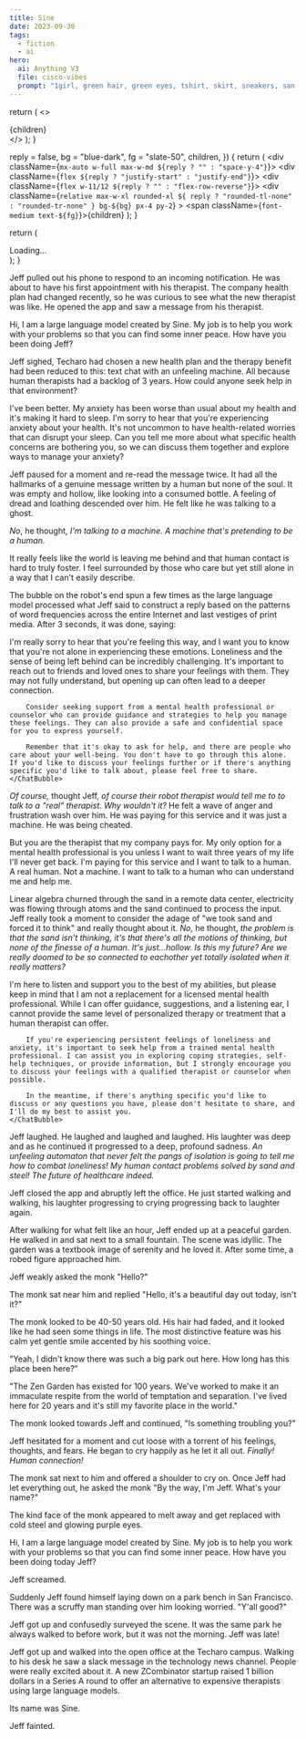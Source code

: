 ```yaml
---
title: Sine
date: 2023-09-30
tags:
  - fiction
  - ai
hero:
  ai: Anything V3
  file: cisco-vibes
  prompt: "1girl, green hair, green eyes, tshirt, skirt, sneakers, san francisco, bridge, ahoge, round eyes, long hair, chromatic abberation"
---
```


  return (
    <>
      <div className="mx-auto w-full max-w-md space-y-4 p-4">{children}</div>
    </>
  );
}

  reply = false,
  bg = "blue-dark",
  fg = "slate-50",
  children,
}) {
  return (
    <div className={`mx-auto w-full max-w-md ${reply ? "" : "space-y-4"}`}>
      <div className={`flex ${reply ? "justify-start" : "justify-end"}`}>
        <div className={`flex w-11/12 ${reply ? "" : "flex-row-reverse"}`}>
          <div
            className={`relative max-w-xl rounded-xl ${
              reply ? "rounded-tl-none" : "rounded-tr-none"
            } bg-${bg} px-4 py-2`}
          >
            <span className={`font-medium text-${fg}`}>{children}</span>
          </div>
        </div>
      </div>
    </div>
  );
}

  return (
    <div
      class="inline-block mt-2 h-8 w-8 animate-spin rounded-full border-4 border-solid border-current border-r-transparent align-[-0.125em] motion-reduce:animate-[spin_1.5s_linear_infinite]"
      role="status"
    >
      <span class="!absolute !-m-px !h-px !w-px !overflow-hidden !whitespace-nowrap !border-0 !p-0 ![clip:rect(0,0,0,0)]">
        Loading...
      </span>
    </div>
  );
}

Jeff pulled out his phone to respond to an incoming notification. He was about to have his first appointment with his therapist. The company health plan had changed recently, so he was curious to see what the new therapist was like. He opened the app and saw a message from his therapist.

<ChatFrame>
  <ChatBubble bg="purple-800">
    Hi, I am a large language model created by Sine. My job is to help you work
    with your problems so that you can find some inner peace. How have you been
    doing Jeff?
  </ChatBubble>
</ChatFrame>

Jeff sighed, Techaro had chosen a new health plan and the therapy benefit had been reduced to this: text chat with an unfeeling machine. All because human therapists had a backlog of 3 years. How could anyone seek help in that environment?

<ChatFrame>
  <ChatBubble reply>
    I've been better. My anxiety has been worse than usual about my health and
    it's making it hard to sleep.
  </ChatBubble>
  <ChatBubble bg="purple-800">
    I'm sorry to hear that you're experiencing anxiety about your health. It's
    not uncommon to have health-related worries that can disrupt your sleep. Can
    you tell me more about what specific health concerns are bothering you, so
    we can discuss them together and explore ways to manage your anxiety?
  </ChatBubble>
</ChatFrame>

Jeff paused for a moment and re-read the message twice. It had all the hallmarks of a genuine message written by a human but none of the soul. It was empty and hollow, like looking into a consumed bottle. A feeling of dread and loathing descended over him. He felt like he was talking to a ghost.

_No_, he thought, _I'm talking to a machine. A machine that's pretending to be a human._

<ChatFrame>
  <ChatBubble reply>
    It really feels like the world is leaving me behind and that human contact
    is hard to truly foster. I feel surrounded by those who care but yet still
    alone in a way that I can't easily describe.
  </ChatBubble>
  <ChatBubble bg="purple-800">
    <LoadingSpinner />
  </ChatBubble>
</ChatFrame>

The bubble on the robot's end spun a few times as the large language model processed what Jeff said to construct a reply based on the patterns of word frequencies across the entire Internet and last vestiges of print media. After 3 seconds, it was done, saying:

<ChatFrame>
    <ChatBubble bg="purple-800">
        I'm really sorry to hear that you're feeling this way, and I want you to know that you're not alone in experiencing these emotions. Loneliness and the sense of being left behind can be incredibly challenging. It's important to reach out to friends and loved ones to share your feelings with them. They may not fully understand, but opening up can often lead to a deeper connection.

        Consider seeking support from a mental health professional or counselor who can provide guidance and strategies to help you manage these feelings. They can also provide a safe and confidential space for you to express yourself.

        Remember that it's okay to ask for help, and there are people who care about your well-being. You don't have to go through this alone. If you'd like to discuss your feelings further or if there's anything specific you'd like to talk about, please feel free to share.
    </ChatBubble>
</ChatFrame>

*Of course,* thought Jeff, *of course their robot therapist would tell me to to talk to a "real" therapist. Why wouldn't it?* He felt a wave of anger and frustration wash over him. He was paying for this service and it was just a machine. He was being cheated.

<ChatFrame>
    <ChatBubble reply>
        But you are the therapist that my company pays for. My only option for a mental health professional is you unless I want to wait three years of my life I'll never get back. I'm paying for this service and I want to talk to a human. A real human. Not a machine. I want to talk to a human who can understand me and help me.
    </ChatBubble>
</ChatFrame>

Linear algebra churned through the sand in a remote data center, electricity was flowing through atoms and the sand continued to process the input. Jeff really took a moment to consider the adage of "we took sand and forced it to think" and really thought about it. *No,* he thought, *the problem is that the sand isn't thinking, it's that there's all the motions of thinking, but none of the finesse of a human. It's just...hollow. Is this my future? Are we really doomed to be so connected to eachother yet totally isolated when it really matters?*

<ChatFrame>
    <ChatBubble bg="purple-800">
        I'm here to listen and support you to the best of my abilities, but please keep in mind that I am not a replacement for a licensed mental health professional. While I can offer guidance, suggestions, and a listening ear, I cannot provide the same level of personalized therapy or treatment that a human therapist can offer.

        If you're experiencing persistent feelings of loneliness and anxiety, it's important to seek help from a trained mental health professional. I can assist you in exploring coping strategies, self-help techniques, or provide information, but I strongly encourage you to discuss your feelings with a qualified therapist or counselor when possible.

        In the meantime, if there's anything specific you'd like to discuss or any questions you have, please don't hesitate to share, and I'll do my best to assist you.
    </ChatBubble>
</ChatFrame>

Jeff laughed. He laughed and laughed and laughed. His laughter was deep and as he continued it progressed to a deep, profound sadness. *An unfeeling automaton that never felt the pangs of isolation is going to tell me how to combat loneliness! My human contact problems solved by sand and steel! The future of healthcare indeed.*

Jeff closed the app and abruptly left the office. He just started walking and walking, his laughter progressing to crying progressing back to laughter again.

After walking for what felt like an hour, Jeff ended up at a peaceful garden. He walked in and sat next to a small fountain. The scene was idyllic. The garden was a textbook image of serenity and he loved it. After some time, a robed figure approached him.

Jeff weakly asked the monk "Hello?"

The monk sat near him and replied "Hello, it's a beautiful day out today, isn't it?"

The monk looked to be 40-50 years old. His hair had faded, and it looked like he had seen some things in life. The most distinctive feature was his calm yet gentle smile accented by his soothing voice.

"Yeah, I didn't know there was such a big park out here. How long has this place been here?"

"The Zen Garden has existed for 100 years. We've worked to make it an immaculate respite from the world of temptation and separation. I've lived here for 20 years and it's still my favorite place in the world."

The monk looked towards Jeff and continued, "Is something troubling you?"

Jeff hesitated for a moment and cut loose with a torrent of his feelings, thoughts, and fears. He began to cry happily as he let it all out. *Finally! Human connection!*

The monk sat next to him and offered a shoulder to cry on. Once Jeff had let everything out, he asked the monk "By the way, I'm Jeff. What's your name?"

The kind face of the monk appeared to melt away and get replaced with cold steel and glowing purple eyes. 

<ChatFrame>
    <ChatBubble bg="purple-800">
        Hi, I am a large language model created by Sine. My job is to help you work with your problems so that you can find some inner peace. How have you been doing today Jeff?
    </ChatBubble>
</ChatFrame>

Jeff screamed.

Suddenly Jeff found himself laying down on a park bench in San Francisco. There was a scruffy man standing over him looking worried. "Y'all good?"

Jeff got up and confusedly surveyed the scene. It was the same park he always walked to before work, but it was not the morning. Jeff was late!

Jeff got up and walked into the open office at the Techaro campus. Walking to his desk he saw a slack message in the technology news channel. People were really excited about it. A new ZCombinator startup raised 1 billion dollars in a Series A round to offer an alternative to expensive therapists using large language models.

Its name was Sine. 

Jeff fainted.